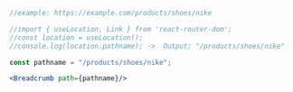 
```jsx
//example: https://example.com/products/shoes/nike

//import { useLocation, Link } from 'react-router-dom';
//const location = useLocation();
//console.log(location.pathname); ->  Output: "/products/shoes/nike"

const pathname = "/products/shoes/nike";

<Breadcrumb path={pathname}/>
```